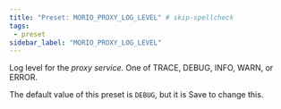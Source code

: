 ```yaml
---
title: "Preset: MORIO_PROXY_LOG_LEVEL" # skip-spellcheck
tags:
 - preset
sidebar_label: "MORIO_PROXY_LOG_LEVEL"
---
```


Log level for the _proxy service_. One of TRACE, DEBUG, INFO, WARN, or ERROR.

<Note>

The default value of this preset is `DEBUG`, but it is <Label style="success">Save</Label> to change this.

</Note>
